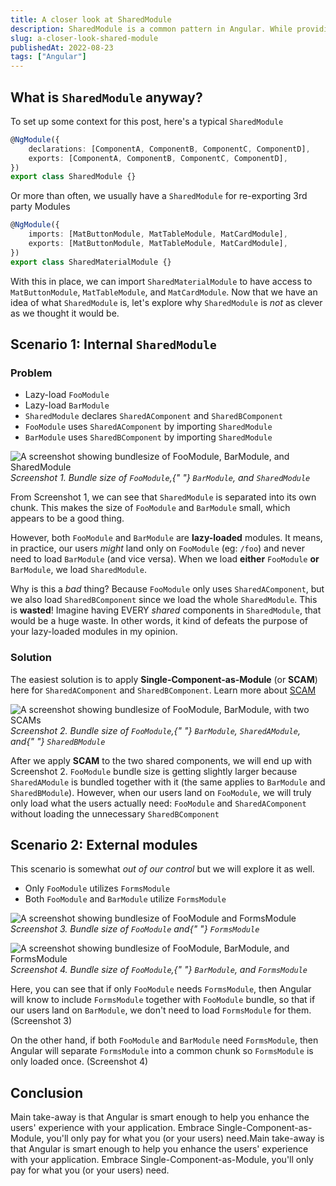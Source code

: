 ```yaml
---
title: A closer look at SharedModule
description: SharedModule is a common pattern in Angular. While providing some convenience for sharing code, it comes with a cost
slug: a-closer-look-shared-module
publishedAt: 2022-08-23
tags: ["Angular"]
---
```



## What is `SharedModule` anyway?

To set up some context for this post, here's a typical `SharedModule`

```ts
@NgModule({
    declarations: [ComponentA, ComponentB, ComponentC, ComponentD],
    exports: [ComponentA, ComponentB, ComponentC, ComponentD],
})
export class SharedModule {}
```

Or more than often, we usually have a `SharedModule` for re-exporting 3rd party Modules

```ts
@NgModule({
    imports: [MatButtonModule, MatTableModule, MatCardModule],
    exports: [MatButtonModule, MatTableModule, MatCardModule],
})
export class SharedMaterialModule {}
```

With this in place, we can import `SharedMaterialModule` to have access to `MatButtonModule`, `MatTableModule`, and `MatCardModule`.
Now that we have an idea of what `SharedModule` is, let's explore why `SharedModule` is _not_ as clever as we thought it would be.

## Scenario 1: Internal `SharedModule`

### Problem

-   Lazy-load `FooModule`
-   Lazy-load `BarModule`
-   `SharedModule` declares `SharedAComponent` and `SharedBComponent`
-   `FooModule` uses `SharedAComponent` by importing `SharedModule`
-   `BarModule` uses `SharedBComponent` by importing `SharedModule`

<p>
    <Image
        sizes="960px"
        src={sharedModuleOne}
        alt="A screenshot showing bundlesize of FooModule, BarModule, and SharedModule"
        height={500}
    />
    <em>
        Screenshot 1. Bundle size of <code>FooModule</code>,{" "}
        <code>BarModule</code>, and <code>SharedModule</code>
    </em>
</p>

From Screenshot 1, we can see that `SharedModule` is separated into its own chunk. This makes the size of `FooModule` and `BarModule` small, which appears to be a good thing.

However, both `FooModule` and `BarModule` are **lazy-loaded** modules. It means, in practice, our users _might_ land only on `FooModule` (eg: `/foo`) and never need to load `BarModule` (and vice versa).
When we load **either** `FooModule` **or** `BarModule`, we load `SharedModule`.

Why is this a _bad_ thing? Because `FooModule` only uses `SharedAComponent`, but we also load `SharedBComponent` since we load the whole `SharedModule`.
This is **wasted**! Imagine having EVERY _shared_ components in `SharedModule`, that would be a huge waste. In other words, it kind of defeats the purpose of your lazy-loaded modules in my opinion.

### Solution

The easiest solution is to apply **Single-Component-as-Module** (or **SCAM**) here for `SharedAComponent` and `SharedBComponent`. Learn more about [SCAM](https://blog.angularindepth.com/emulating-tree-shakable-components-using-single-component-angular-modules-5e3d380364ea)

<p>
    <Image
        sizes="960px"
        src={sharedModuleTwo}
        alt="A screenshot showing bundlesize of FooModule, BarModule, with two SCAMs"
        height={500}
    />
    <em>
        Screenshot 2. Bundle size of <code>FooModule</code>,{" "}
        <code>BarModule</code>, <code>SharedAModule</code>, and{" "}
        <code>SharedBModule</code>
    </em>
</p>

After we apply **SCAM** to the two shared components, we will end up with Screenshot 2. `FooModule` bundle size is getting slightly larger because `SharedAModule` is bundled together with it (the same applies to `BarModule` and `SharedBModule`).
However, when our users land on `FooModule`, we will truly only load what the users actually need: `FooModule` and `SharedAComponent` without loading the unnecessary `SharedBComponent`

## Scenario 2: External modules

This scenario is somewhat _out of our control_ but we will explore it as well.

-   Only `FooModule` utilizes `FormsModule`
-   Both `FooModule` and `BarModule` utilize `FormsModule`

<p>
    <Image
        sizes="960px"
        src={sharedModuleThree}
        alt="A screenshot showing bundlesize of FooModule and FormsModule"
        height={500}
    />
    <em>
        Screenshot 3. Bundle size of <code>FooModule</code> and{" "}
        <code>FormsModule</code>
    </em>
</p>

<p>
    <Image
        sizes="960px"
        src={sharedModuleFour}
        alt="A screenshot showing bundlesize of FooModule, BarModule, and FormsModule"
        height={500}
    />
    <em>
        Screenshot 4. Bundle size of <code>FooModule</code>,{" "}
        <code>BarModule</code>, and <code>FormsModule</code>
    </em>
</p>

Here, you can see that if only `FooModule` needs `FormsModule`, then Angular will know to include `FormsModule` together with `FooModule` bundle, so that if our users land on `BarModule`, we don't need to load `FormsModule` for them. (Screenshot 3)

On the other hand, if both `FooModule` and `BarModule` need `FormsModule`, then Angular will separate `FormsModule` into a common chunk so `FormsModule` is only loaded once. (Screenshot 4)

## Conclusion

Main take-away is that Angular is smart enough to help you enhance the users' experience with your application. Embrace Single-Component-as-Module, you'll only pay for what you (or your users) need.Main take-away is that Angular is smart enough to help you enhance the users' experience with your application. Embrace Single-Component-as-Module, you'll only pay for what you (or your users) need.
